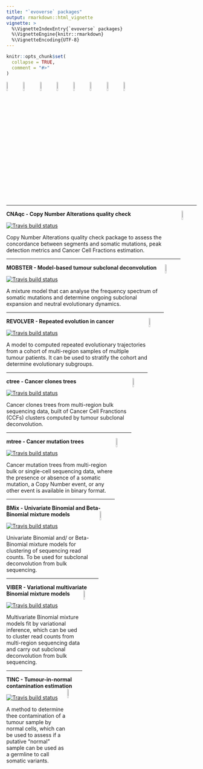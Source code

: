 ```yaml
---
title: "`evoverse` packages"
output: rmarkdown::html_vignette
vignette: >
  %\VignetteIndexEntry{`evoverse` packages}
  %\VignetteEngine{knitr::rmarkdown}
  %\VignetteEncoding{UTF-8}
---
```


```r
knitr::opts_chunk$set(
  collapse = TRUE,
  comment = "#>"
)
```


<div id="bg">
<a href="https://caravagn.github.io/CNAqc" width="8%"><img src="https://caravagn.github.io/CNAqc/reference/figures/logo.png" width="8%"></a>
<a href="https://caravagn.github.io/mobster" width="8%"><img src="https://caravagn.github.io/mobster/reference/figures/logo.png" width="8%"></a>
<a href="https://caravagn.github.io/revolver" width="8%"><img src="https://caravagn.github.io/revolver/reference/figures/logo.png" width="8%"></a>
<a href="https://caravagn.github.io/ctree" width="8%"><img src="https://caravagn.github.io/ctree/reference/figures/logo.png" width="8%"></a>
<a href="https://caravagn.github.io/mtree" width="8%"><img src="https://caravagn.github.io/mtree/reference/figures/logo.png" width="8%"></a>
<a href="https://caravagn.github.io/BMix" width="8%"><img src="https://caravagn.github.io/BMix/reference/figures/logo.png" width="8%"></a>
<a href="https://caravagn.github.io/VIBER" width="8%"><img src="https://caravagn.github.io/VIBER/reference/figures/logo.png" width="8%"></a>
<a href="https://caravagn.github.io/TINC" width="8%"><img src="https://caravagn.github.io/TINC/reference/figures/logo.png" width="8%"></a>
</div>  

<div id="bg">
 
-----

 **CNAqc - Copy Number Alterations quality check** <img src="https://caravagn.github.io/CNAqc/reference/figures/logo.png" align="right" width="8%"> 

 [![Travis build status](https://travis-ci.org/caravagn/CNAqc.svg?branch=master)](https://travis-ci.org/caravagn/CNAqc)
 

Copy Number Alterations quality check package to assess the concordance between segments and somatic mutations, peak detection metrics and Cancer Cell Fractions estimation.

-----

 **MOBSTER - Model-based tumour subclonal deconvolution** <img src="https://caravagn.github.io/mobster/reference/figures/logo.png" align="right" width="8%"> 

 [![Travis build status](https://travis-ci.org/caravagn/mobster.svg?branch=master)](https://travis-ci.org/caravagn/mobster)
 

A mixture model that can analyse the frequency spectrum of somatic mutations and determine ongoing subclonal expansion and neutral evolutionary dynamics.

-----


 **REVOLVER - Repeated evolution in cancer** <img src="https://caravagn.github.io/revolver/reference/figures/logo.png" align="right" width="8%"> 

 [![Travis build status](https://travis-ci.org/caravagn/revolver.svg?branch=master)](https://travis-ci.org/caravagn/revolver)
 

A model to computed repeated evolutionary trajectories from a cohort of multi-region samples of multiple tumour patients. It can be used to stratify the cohort and determine evolutionary subgroups.

-----

 **ctree - Cancer clones trees** <img src="https://caravagn.github.io/ctree/reference/figures/logo.png" align="right" width="8%"> 

 [![Travis build status](https://travis-ci.org/caravagn/ctree.svg?branch=master)](https://travis-ci.org/caravagn/ctree)
 

Cancer clones trees from multi-region bulk sequencing data, built of Cancer Cell Franctions (CCFs) clusters computed by tumour subclonal deconvolution.


-----

 **mtree - Cancer mutation trees** <img src="https://caravagn.github.io/mtree/reference/figures/logo.png" align="right" width="8%"> 

 [![Travis build status](https://travis-ci.org/caravagn/mtree.svg?branch=master)](https://travis-ci.org/caravagn/mtree)
 

Cancer mutation trees from multi-region bulk or single-cell sequencing data, where  the presence or absence of a somatic mutation, a Copy Number event, or any other event is available in binary format.


-----

 **BMix - Univariate Binomial and Beta-Binomial mixture models** <img src="https://caravagn.github.io/BMix/reference/figures/logo.png" align="right" width="8%"> 

 [![Travis build status](https://travis-ci.org/caravagn/BMix.svg?branch=master)](https://travis-ci.org/caravagn/BMix)
 

Univariate Binomial and/ or Beta-Binomial mixture models for clustering of sequencing read counts. To be used for subclonal deconvolution from bulk sequencing.


-----

 **VIBER - Variational multivariate Binomial mixture models** <img src="https://caravagn.github.io/VIBER/reference/figures/logo.png" align="right" width="8%"> 

 [![Travis build status](https://travis-ci.org/caravagn/VIBER.svg?branch=master)](https://travis-ci.org/caravagn/VIBER)
 

Multivariate Binomial  mixture models fit by variational inference, which can be ued to cluster read counts from multi-region sequencing data and carry out subclonal deconvolution from bulk sequencing.
 
 -----

 **TINC - Tumour-in-normal contamination estimation** <img src="https://caravagn.github.io/TINC/reference/figures/logo.png" align="right" width="8%"> 

 [![Travis build status](https://travis-ci.org/caravagn/TINC.svg?branch=master)](https://travis-ci.org/caravagn/TINC)
 

A method to determine thee contamination of a tumour sample by normal cells, which can be used to assess if a putative "normal" sample can be used as a germline to call somatic variants.
 
</div>
